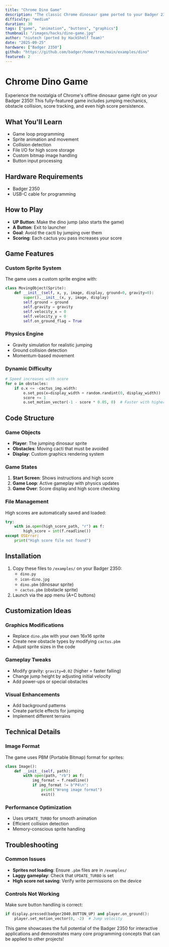```yaml
---
title: "Chrome Dino Game"
description: "The classic Chrome dinosaur game ported to your Badger 2350 with custom graphics and high score tracking."
difficulty: "medium"
duration: 30
tags: ["game", "animation", "buttons", "graphics"]
thumbnail: "/images/hacks/dino-game.jpg"
author: "niutech (ported by HackShelf Team)"
date: "2025-09-25"
hardware: ["Badger 2350"]
github: "https://github.com/badger/home/tree/main/examples/dino"
featured: 2
---
```


# Chrome Dino Game

Experience the nostalgia of Chrome's offline dinosaur game right on your Badger 2350! This fully-featured game includes jumping mechanics, obstacle collision, score tracking, and even high score persistence.

## What You'll Learn

- Game loop programming
- Sprite animation and movement
- Collision detection
- File I/O for high score storage
- Custom bitmap image handling
- Button input processing

## Hardware Requirements

- Badger 2350
- USB-C cable for programming

## How to Play

- **UP Button**: Make the dino jump (also starts the game)
- **A Button**: Exit to launcher
- **Goal**: Avoid the cacti by jumping over them
- **Scoring**: Each cactus you pass increases your score

## Game Features

### Custom Sprite System
The game uses a custom sprite engine with:
```python
class MovingObject(Sprite):
    def __init__(self, x, y, image, display, ground=0, gravity=0):
        super().__init__(x, y, image, display)
        self.ground = ground
        self.gravity = gravity
        self.velocity_x = 0
        self.velocity_y = 0
        self.on_ground_flag = True
```

### Physics Engine
- Gravity simulation for realistic jumping
- Ground collision detection
- Momentum-based movement

### Dynamic Difficulty
```python
# Speed increases with score
for o in obstacles:
    if o.x <= -cactus_img.width:
        o.set_pos(x=display_width + random.randint(0, display_width))
        score += 1
        o.set_motion_vector(-1 - score * 0.05, 0)  # Faster with higher score
```

## Code Structure

### Game Objects
- **Player**: The jumping dinosaur sprite
- **Obstacles**: Moving cacti that must be avoided
- **Display**: Custom graphics rendering system

### Game States
1. **Start Screen**: Shows instructions and high score
2. **Game Loop**: Active gameplay with physics updates
3. **Game Over**: Score display and high score checking

### File Management
High scores are automatically saved and loaded:
```python
try:
    with io.open(high_score_path, "r") as f:
        high_score = int(f.readline())
except OSError:
    print("High score file not found")
```

## Installation

1. Copy these files to `/examples/` on your Badger 2350:
   - `dino.py`
   - `icon-dino.jpg` 
   - `dino.pbm` (dinosaur sprite)
   - `cactus.pbm` (obstacle sprite)
2. Launch via the app menu (A+C buttons)

## Customization Ideas

### Graphics Modifications
- Replace `dino.pbm` with your own 16x16 sprite
- Create new obstacle types by modifying `cactus.pbm`
- Adjust sprite sizes in the code

### Gameplay Tweaks
- Modify gravity: `gravity=0.02` (higher = faster falling)
- Change jump height by adjusting initial velocity
- Add power-ups or special obstacles

### Visual Enhancements
- Add background patterns
- Create particle effects for jumping
- Implement different terrains

## Technical Details

### Image Format
The game uses PBM (Portable Bitmap) format for sprites:
```python
class Image():
    def __init__(self, path):
        with open(path, "rb") as f:
            img_format = f.readline()
            if img_format != b"P4\n":
                print("Wrong image format")
                exit()
```

### Performance Optimization
- Uses `UPDATE_TURBO` for smooth animation
- Efficient collision detection
- Memory-conscious sprite handling

## Troubleshooting

### Common Issues
- **Sprites not loading**: Ensure `.pbm` files are in `/examples/`
- **Laggy gameplay**: Check that `UPDATE_TURBO` is set
- **High score not saving**: Verify write permissions on the device

### Controls Not Working
Make sure button handling is correct:
```python
if display.pressed(badger2040.BUTTON_UP) and player.on_ground():
    player.set_motion_vector(0, -2)  # Jump velocity
```

This game showcases the full potential of the Badger 2350 for interactive applications and demonstrates many core programming concepts that can be applied to other projects!